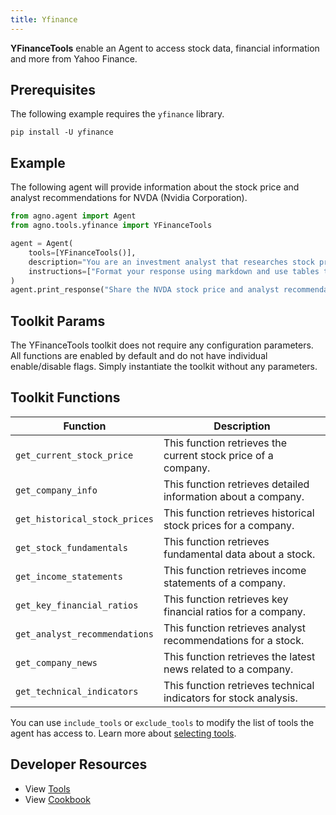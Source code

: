 ```yaml
---
title: Yfinance
---
```


**YFinanceTools** enable an Agent to access stock data, financial information and more from Yahoo Finance.

## Prerequisites

The following example requires the `yfinance` library.

```shell
pip install -U yfinance
```

## Example

The following agent will provide information about the stock price and analyst recommendations for NVDA (Nvidia Corporation).

```python cookbook/tools/yfinance_tools.py
from agno.agent import Agent
from agno.tools.yfinance import YFinanceTools

agent = Agent(
    tools=[YFinanceTools()],
    description="You are an investment analyst that researches stock prices, analyst recommendations, and stock fundamentals.",
    instructions=["Format your response using markdown and use tables to display data where possible."],
)
agent.print_response("Share the NVDA stock price and analyst recommendations", markdown=True)
```

## Toolkit Params

The YFinanceTools toolkit does not require any configuration parameters. All functions are enabled by default and do not have individual enable/disable flags. Simply instantiate the toolkit without any parameters.

## Toolkit Functions

| Function                      | Description                                                      |
| ----------------------------- | ---------------------------------------------------------------- |
| `get_current_stock_price`     | This function retrieves the current stock price of a company.    |
| `get_company_info`            | This function retrieves detailed information about a company.    |
| `get_historical_stock_prices` | This function retrieves historical stock prices for a company.   |
| `get_stock_fundamentals`      | This function retrieves fundamental data about a stock.          |
| `get_income_statements`       | This function retrieves income statements of a company.          |
| `get_key_financial_ratios`    | This function retrieves key financial ratios for a company.      |
| `get_analyst_recommendations` | This function retrieves analyst recommendations for a stock.     |
| `get_company_news`            | This function retrieves the latest news related to a company.    |
| `get_technical_indicators`    | This function retrieves technical indicators for stock analysis. |

You can use `include_tools` or `exclude_tools` to modify the list of tools the agent has access to. Learn more about [selecting tools](/concepts/tools/selecting-tools).

## Developer Resources

- View [Tools](https://github.com/agno-agi/agno/blob/main/libs/agno/agno/tools/yfinance.py)
- View [Cookbook](https://github.com/agno-agi/agno/tree/v2.0/cookbook/tools/yfinance_tools.py)
